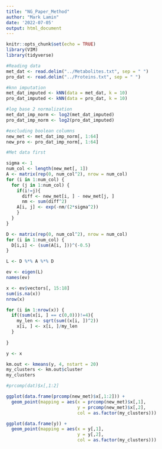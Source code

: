 ```yaml
---
title: "NG_Paper_Method"
author: "Mark Lamin"
date: '2022-07-05'
output: html_document
---
```


```r
knitr::opts_chunk$set(echo = TRUE)
library(VIM)
library(tidyverse)
```

```r
#Reading data
met_dat <- read.delim("../Metabolites.txt", sep = " ")
pro_dat <- read.delim("../Proteins.txt", sep = " ")

#knn imputation
met_dat_imputed <- kNN(data = met_dat, k = 10)
pro_dat_imputed <- kNN(data = pro_dat, k = 10)

#log base 2 normalization
met_dat_imp_norm <- log2(met_dat_imputed)
pro_dat_imp_norm <- log2(pro_dat_imputed)

#excluding boolean columns
new_met <- met_dat_imp_norm[, 1:64]
new_pro <- pro_dat_imp_norm[, 1:64]
```

```r
#Met data first 

sigma <- 1
num_col <- length(new_met[, 1])
A <- matrix(rep(0, num_col^2), nrow = num_col)
for (i in 1:num_col) {
  for (j in 1:num_col) {
    if(i!=j){
      diff <- new_met[i, ] - new_met[j, ]
      nm <- sum(diff^2)
    A[i, j] <- exp(-nm/(2*sigma^2))
    }
  }
}

D <- matrix(rep(0, num_col^2), nrow = num_col)
for (i in 1:num_col) {
  D[i,i] <- (sum(A[i, ]))^(-0.5)
}

L <- D %*% A %*% D

ev <- eigen(L)
names(ev)

x <- ev$vectors[, 15:18]
sum(is.na(x))
nrow(x)
```

```r
for (i in 1:nrow(x)) {
  if((sum(x[i, ] == c(0,0)))!=4){
    my_len <- sqrt(sum((x[i, ])^2))
    x[i, ] <- x[i, ]/my_len
  }
  
}

y <- x

km.out <- kmeans(y, 4, nstart = 20)
my_clusters <- km.out$cluster
my_clusters
```

```r
#prcomp(dat)$x[,1:2]

ggplot(data.frame(prcomp(new_met)$x[,1:2])) + 
  geom_point(mapping = aes(x = prcomp(new_met)$x[,1],
                           y = prcomp(new_met)$x[,2],
                           col = as.factor(my_clusters)))

ggplot(data.frame(y)) + 
  geom_point(mapping = aes(x = y[,1],
                           y = y[,2],
                           col = as.factor(my_clusters)))
```

